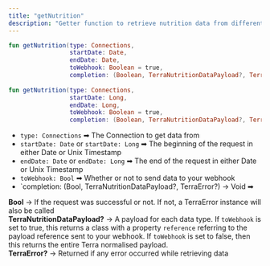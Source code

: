 ```yaml
---
title: "getNutrition"
description: "Getter function to retrieve nutrition data from different connections"
---
```

```kotlin kotlin
fun getNutrition(type: Connections, 
                 startDate: Date, 
                 endDate: Date, 
                 toWebhook: Boolean = true, 
                 completion: (Boolean, TerraNutritionDataPayload?, TerraError?) -> Unit = {_, _, _ ->})
  
fun getNutrition(type: Connections, 
                 startDate: Long, 
                 endDate: Long, 
                 toWebhook: Boolean = true, 
                 completion: (Boolean, TerraNutritionDataPayload?, TerraError?) -> Unit = {_, _, _ ->}){

```

*   `type: Connections` ➡ The Connection to get data from
*   `startDate: Date` or `startDate: Long` ➡ The beginning of the request in either Date or Unix Timestamp
*   `endDate: Date` or `endDate: Long` ➡ The end of the request in either Date or Unix Timestamp
*   `toWebhook: Bool` ➡ Whether or not to send data to your webhook
*   \`completion: (Bool, TerraNutritionDataPayload?, TerraError?) -> Void ➡

**Bool** -> If the request was successful or not. If not, a TerraError instance will also be called  
**TerraNutritionDataPayload?** -> A payload for each data type. If `toWebhook` is set to true, this returns a class with a property `reference` referring to the payload reference sent to your webhook. If `toWebhook` is set to false, then this returns the entire Terra normalised payload.  
**TerraError?** -> Returned if any error occurred while retrieving data



